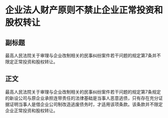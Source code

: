 # 企业法人财产原则不禁止企业正常投资和股权转让
## 副标题
最高人民法院关于审理与企业改制相关的民事纠纷案件若干问题的规定第7条并不限定正常投资和股权转让。
## 正文
最高人民法院关于审理与企业改制相关的民事纠纷案件若干问题的规定第7条规定的新设公司与原企业承担连带责任的法律基础是当事人恶意逃债，只有存在充分证据证明当事人是借企业公司制改造逃废债务时，才适用该项条款。该条款并不限定企业正常投资和股权转让。